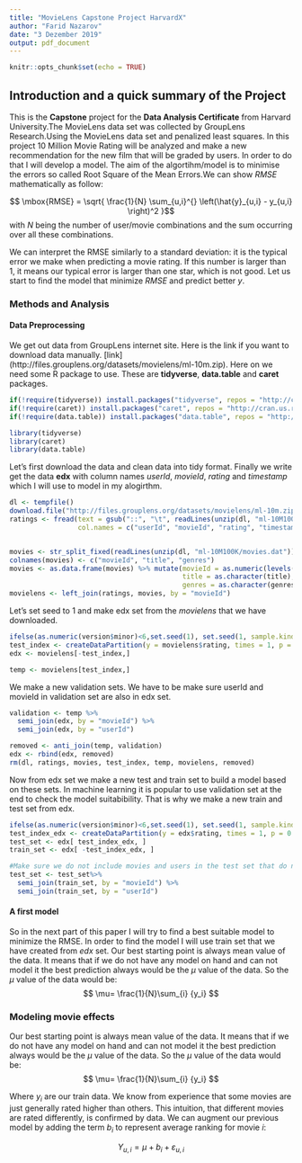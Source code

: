 ---
title: "MovieLens Capstone Project HarvardX"
author: "Farid Nazarov"
date: "3 Dezember 2019"
output: pdf_document
---

```{r setup, include=FALSE}
knitr::opts_chunk$set(echo = TRUE)
```

## Introduction and a quick summary of the Project
This is the **Capstone** project for the **Data Analysis Certificate** from Harvard University.The MovieLens data set was collected by GroupLens Research.Using the MovieLens data set and penalized least squares. In this project 10 Million Movie Rating will be analyzed and make a new recommendation for the new film that will be graded by users. In order to do that I will develop a model. The aim of the algortihm/model is to minimise the errors so called Root Square of the Mean Errors.We can show _RMSE_ mathematically as follow:

$$ \mbox{RMSE} = \sqrt{ \frac{1}{N} \sum_{u,i}^{} \left(\hat{y}_{u,i} - y_{u,i} \right)^2 }$$
with $N$ being the number of user/movie combinations and the sum occurring over all these combinations.

We can interpret the RMSE similarly to a standard deviation: it is the typical error we make when predicting a movie rating. If this number is larger than 1, it means our typical error is larger than one star, which is not good.
Let us start to find the model that minimize _RMSE_ and predict better ${y}$. 


### Methods and Analysis

#### Data Preprocessing

We get out data from GroupLens internet site. Here is the link if you want to download data manually. [link] (http://files.grouplens.org/datasets/movielens/ml-10m.zip). Here on we need some R package to use. These are __tidyverse__, __data.table__ and __caret__ packages. 

```{r, echo=FALSE, include=FALSE, warning=FALSE}
if(!require(tidyverse)) install.packages("tidyverse", repos = "http://cran.us.r-project.org")
if(!require(caret)) install.packages("caret", repos = "http://cran.us.r-project.org")
if(!require(data.table)) install.packages("data.table", repos = "http://cran.us.r-project.org")
```

```{r,message=FALSE,warning=FALSE}
library(tidyverse)
library(caret)
library(data.table)
```


Let's first download the data and clean data into tidy format. Finally we write get the data __edx__ with column names *userId*, *movieId*, *rating* and *timestamp* which I will use to model in my alogirthm.



```{r, message=FALSE,warning=FALSE, echo=FALSE, eval=FALSE}
dl <- tempfile()
download.file("http://files.grouplens.org/datasets/movielens/ml-10m.zip", dl)
ratings <- fread(text = gsub("::", "\t", readLines(unzip(dl, "ml-10M100K/ratings.dat"))),
                 col.names = c("userId", "movieId", "rating", "timestamp"))


movies <- str_split_fixed(readLines(unzip(dl, "ml-10M100K/movies.dat")), "\\::", 3)
colnames(movies) <- c("movieId", "title", "genres")
movies <- as.data.frame(movies) %>% mutate(movieId = as.numeric(levels(movieId))[movieId],
                                           title = as.character(title),
                                           genres = as.character(genres))
movielens <- left_join(ratings, movies, by = "movieId")


```
Let's set seed to 1 and make edx set from the _movielens_ that we have downloaded.

```{r, message=FALSE,warning=FALSE, echo=FALSE,, eval=FALSE}

ifelse(as.numeric(version$minor)<6,set.seed(1), set.seed(1, sample.kind="Rounding"))
test_index <- createDataPartition(y = movielens$rating, times = 1, p = 0.1, list = FALSE)
edx <- movielens[-test_index,]

temp <- movielens[test_index,]

```

We make a new validation sets. We have to be make sure userId and movieId in validation set are also in edx set.
```{r, message=FALSE,warning=FALSE, echo=FALSE, eval=FALSE}
validation <- temp %>% 
  semi_join(edx, by = "movieId") %>%
  semi_join(edx, by = "userId")

removed <- anti_join(temp, validation)
edx <- rbind(edx, removed)
rm(dl, ratings, movies, test_index, temp, movielens, removed)
```

Now from edx set we make a new test and train set to build a model based on these sets. In machine learning it is popular to use validation set at the end to check the model suitabibility. That is why we make a new train and test set from edx. 


```{r, message=FALSE,warning=FALSE, echo=FALSE, eval=FALSE}
ifelse(as.numeric(version$minor)<6,set.seed(1), set.seed(1, sample.kind="Rounding"))
test_index_edx <- createDataPartition(y = edx$rating, times = 1, p = 0.2, list = FALSE)
test_set <- edx[ test_index_edx, ]
train_set <- edx[ -test_index_edx, ]

#Make sure we do not include movies and users in the test set that do not appear in training set
test_set <- test_set%>%
  semi_join(train_set, by = "movieId") %>%
  semi_join(train_set, by = "userId")
```



#### A first model
So in the next part of this paper I will try to find a best suitable model to minimize the RMSE. In order to find the model I will use train set that we have created from _edx_ set. 
Our best starting point is always mean value of the data. It means that if we do not have any model on hand and can not model it the best prediction always would be the $\mu$ value of the data. So the $\mu$ value of the data would be:
$$ \mu= \frac{1}{N}\sum_{i} {y_i} $$






### Modeling movie effects

Our best starting point is always mean value of the data. It means that if we do not have any model on hand and can not model it the best prediction always would be the $\mu$ value of the data. So the $\mu$ value of the data would be:
$$ \mu= \frac{1}{N}\sum_{i} {y_i} $$


Where ${y_i}$ are our train data.
We know from experience that some movies are just generally rated higher than others. This
intuition, that different movies are rated differently, is confirmed by data. We can augment our previous model by adding the term $b_i$ to represent average ranking for movie $i$: 

$$
Y_{u,i} = \mu + b_i + \varepsilon_{u,i}
$$

